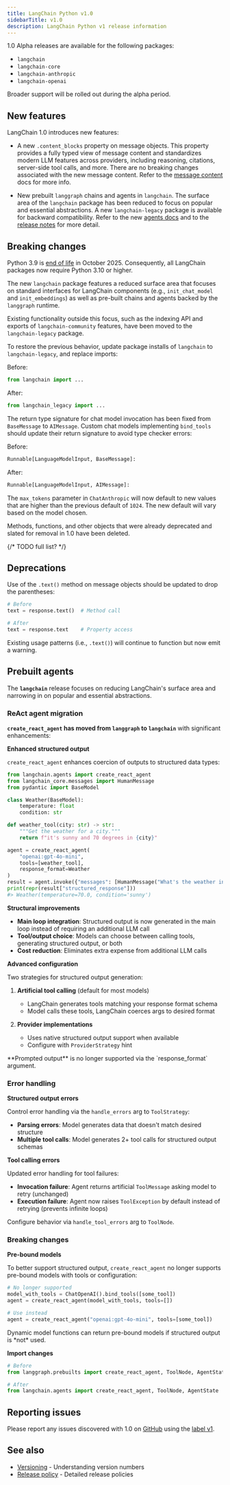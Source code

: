 ```yaml
---
title: LangChain Python v1.0
sidebarTitle: v1.0
description: LangChain Python v1 release information
---
```



<AlphaCallout />

<Note>

1.0 Alpha releases are available for the following packages:

- `langchain`
- `langchain-core`
- `langchain-anthropic`
- `langchain-openai`

Broader support will be rolled out during the alpha period.

</Note>

## <Icon icon="sparkles" /> New features

LangChain 1.0 introduces new features:

- A new `.content_blocks` property on message objects. This property provides a fully
typed view of message content and standardizes modern LLM features across providers,
including reasoning, citations, server-side tool calls, and more. There are no breaking
changes associated with the new message content. Refer to the
[message content](/oss/langchain-messages#content) docs for more info.

- New prebuilt `langgraph` chains and agents in `langchain`. The surface area of the
`langchain` package has been reduced to focus on popular and essential abstractions.
A new `langchain-legacy` package is available for backward compatibility. Refer to the
new [agents docs](/oss/langchain-agents) and to the
[release notes](https://github.com/langchain-ai/langchain/releases/tag/langchain%3D%3D1.0.0a1)
for more detail.

## <Icon icon="ban" /> Breaking changes

<Accordion title="Dropped Python 3.9 support" icon="python">

Python 3.9 is [end of life](https://devguide.python.org/versions/) in October
2025. Consequently, all LangChain packages now require Python 3.10 or higher.

</Accordion>

<Accordion title="Some legacy code moved to `langchain-legacy`">

The new `langchain` package features a reduced surface area that focuses on standard
interfaces for LangChain components (e.g., `init_chat_model` and `init_embeddings`)
as well as pre-built chains and agents backed by the `langgraph` runtime.

Existing functionality outside this focus, such as the indexing API and exports of
`langchain-community` features, have been moved to the `langchain-legacy` package.

To restore the previous behavior, update package installs of `langchain` to
`langchain-legacy`, and replace imports:

Before:
```python
from langchain import ...
```

After:
```python
from langchain_legacy import ...
```

</Accordion>

<Accordion title="Updated return type for chat models">

The return type signature for chat model invocation has been fixed from `BaseMessage`
to `AIMessage`. Custom chat models implementing `bind_tools` should update their
return signature to avoid type checker errors:

Before:
```python
Runnable[LanguageModelInput, BaseMessage]:
```

After:
```python
Runnable[LanguageModelInput, AIMessage]:
```

</Accordion>

<Accordion title="Default `max_tokens` in `langchain-anthropic`">

The `max_tokens` parameter in `ChatAnthropic` will now default to new values that are
higher than the previous default of `1024`. The new default will vary based on the
model chosen.

</Accordion>

<Accordion title="Removal of deprecated objects">

Methods, functions, and other objects that were already deprecated and slated for
removal in 1.0 have been deleted.

{/* TODO full list? */}

</Accordion>

## <Icon icon="box-archive" /> Deprecations

<Accordion title="`.text()` is now a property">

Use of the `.text()` method on message objects should be updated to drop the
parentheses:

```python
# Before
text = response.text()  # Method call

# After  
text = response.text    # Property access
```

Existing usage patterns (i.e., `.text()`) will continue to function but now emit a
warning.

</Accordion>


## <Icon icon="robot" /> Prebuilt agents

The **`langchain`** release focuses on reducing LangChain's surface area and
narrowing in on popular and essential abstractions.

### ReAct agent migration

**`create_react_agent` has moved from `langgraph` to `langchain`** with
significant enhancements:

**Enhanced structured output**

`create_react_agent` enhances coercion of outputs to structured data types:

```python
from langchain.agents import create_react_agent
from langchain_core.messages import HumanMessage
from pydantic import BaseModel

class Weather(BaseModel):
    temperature: float
    condition: str

def weather_tool(city: str) -> str:
    """Get the weather for a city."""
    return f"it's sunny and 70 degrees in {city}"

agent = create_react_agent(
    "openai:gpt-4o-mini", 
    tools=[weather_tool], 
    response_format=Weather
)
result = agent.invoke({"messages": [HumanMessage("What's the weather in SF?")]})
print(repr(result["structured_response"]))
#> Weather(temperature=70.0, condition='sunny')
```

**Structural improvements**

- **Main loop integration**: Structured output is now generated in the main loop
instead of requiring an additional LLM call
- **Tool/output choice**: Models can choose between calling tools, generating
structured output, or both
- **Cost reduction**: Eliminates extra expense from additional LLM calls

**Advanced configuration**

Two strategies for structured output generation:

1. **Artificial tool calling** (default for most models)
    - LangChain generates tools matching your response format schema
    - Model calls these tools, LangChain coerces args to desired format

2. **Provider implementations**
    - Uses native structured output support when available
    - Configure with `ProviderStrategy` hint

<Warning>
**Prompted output** is no longer supported via the `response_format` argument.
</Warning>

### Error handling

**Structured output errors**

Control error handling via the `handle_errors` arg to `ToolStrategy`:

- **Parsing errors**: Model generates data that doesn't match desired structure
- **Multiple tool calls**: Model generates 2+ tool calls for structured output schemas

**Tool calling errors**

Updated error handling for tool failures:

- **Invocation failure**: Agent returns artificial `ToolMessage` asking model to retry (unchanged)
- **Execution failure**: Agent now raises `ToolException` by default instead of retrying (prevents infinite loops)

Configure behavior via `handle_tool_errors` arg to `ToolNode`.

### Breaking changes

**Pre-bound models**

To better support structured output, `create_react_agent` no longer supports
pre-bound models with tools or configuration:

```python
# No longer supported
model_with_tools = ChatOpenAI().bind_tools([some_tool])
agent = create_react_agent(model_with_tools, tools=[])

# Use instead
agent = create_react_agent("openai:gpt-4o-mini", tools=[some_tool])
```

<Note>
Dynamic model functions can return pre-bound models if structured output is *not* used.
</Note>

**Import changes**

```python
# Before
from langgraph.prebuilts import create_react_agent, ToolNode, AgentState

# After
from langchain.agents import create_react_agent, ToolNode, AgentState
```


## <Icon icon="bullhorn" /> Reporting issues

Please report any issues discovered with 1.0 on
[GitHub](https://github.com/langchain-ai/langchain/issues) using the
[label v1](https://github.com/langchain-ai/langchain/issues?q=state%3Aopen%20label%3Av1).

## See also

- [Versioning](/oss/versioning) - Understanding version numbers
- [Release policy](/oss/release-policy) - Detailed release policies
